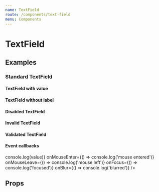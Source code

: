 ```yaml
---
name: TextField
route: /components/text-field
menu: Components
---
```



# TextField

## Examples

### Standard TextField

<Playground>
<TextField label="Name" placeholder="Doc Brown" />
</Playground>

#### TextField with value

<Playground>
<TextField label="Name" value="Kyle Wiens" />
</Playground>

#### TextField without label

<Playground>
<TextField value="Bill Nye" />
</Playground>

#### Disabled TextField

<Playground>
<TextField label="Name" value="Bill Nye" disabled />
</Playground>

#### Invalid TextField

<Playground>
<TextField required label="Name" placeholder="Doc Brown" showValidity />
</Playground>

#### Validated TextField
<Playground>
<TextField
   required
   label="Name"
   placeholder="Doc Brown"
   showValidity={true}
   domProps={{ valid: true }}
/>
</Playground>

#### Event callbacks

<Playground>
<TextField
  onChange={({ value }) => console.log(value)}
  onMouseEnter={() => console.log('mouse entered')}
  onMouseLeave={() => console.log('mouse left')}
  onFocus={() => console.log('focused')}
  onBlur={() => console.log('blurred')}
/>
</Playground>

## Props

<PropsTable of={TextField} />
